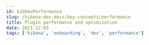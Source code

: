 ```yaml
---
id: kibDevPerformance
slug: /kibana-dev-docs/key-concepts/performance
title: Plugin performance and optimization
date: 2021-12-03
tags: ['kibana', 'onboarding', 'dev', 'performance']
---
```


<DocLandingHero
  title="Plugin performance and optimization"
  description="A sustainable Kibana platform requires a performant plugin ecosystem. Learn how to optimize your plugins for speed and size."
  icon="visGauge"
/>
<p></p>
<DocRelatedArticles
  items={[
    {
      title: "Client code",
      pageId: "kibDevPerformanceClient",
      icon: "desktop"
    },
    {
      title: "Server code",
      pageId: "kibDevPerformanceServer",
      icon: "storage"
    },
    {
      title: "Case studies",
      pageId: "kibDevPerformanceCaseStudies",
      icon: "casesApp"
    },
  ]}
/>